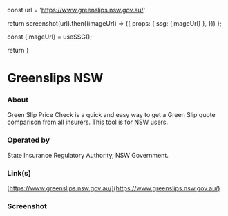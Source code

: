 
const url = 'https://www.greenslips.nsw.gov.au/'

return screenshot(url).then((imageUrl) => ({
props: { ssg: {imageUrl} },
}))
};

const {imageUrl} = useSSG();

return <ScreenshotImage imageUrl={imageUrl}/>
}

# Greenslips NSW

### About

Green Slip Price Check is a quick and easy way to get a Green Slip quote comparison from all insurers. This tool is for NSW users.

### Operated by

State Insurance Regulatory Authority, NSW Government.

### Link(s)

[https://www.greenslips.nsw.gov.au/](https://www.greenslips.nsw.gov.au/)

### Screenshot

<Screenshot />
